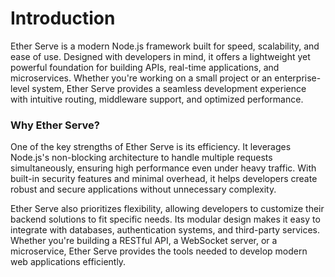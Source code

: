 # Introduction

Ether Serve is a modern Node.js framework built for speed, scalability, and ease of use. Designed with developers in mind, it offers a lightweight yet powerful foundation for building APIs, real-time applications, and microservices. Whether you're working on a small project or an enterprise-level system, Ether Serve provides a seamless development experience with intuitive routing, middleware support, and optimized performance.

### Why Ether Serve?

One of the key strengths of Ether Serve is its efficiency. It leverages Node.js's non-blocking architecture to handle multiple requests simultaneously, ensuring high performance even under heavy traffic. With built-in security features and minimal overhead, it helps developers create robust and secure applications without unnecessary complexity.

Ether Serve also prioritizes flexibility, allowing developers to customize their backend solutions to fit specific needs. Its modular design makes it easy to integrate with databases, authentication systems, and third-party services. Whether you're building a RESTful API, a WebSocket server, or a microservice, Ether Serve provides the tools needed to develop modern web applications efficiently.
